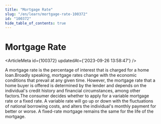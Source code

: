 ```yaml
---
title: "Mortgage Rate"
slug: "/en/learn/mortgage-rate-100372"
id: "100372"
hide_table_of_contents: true
---
```



# Mortgage Rate

<ArticleMeta id={100372} updatedAt={'2023-09-26 13:58:47'} />
<div className='border-solid border-b border-t-0 my-4 border-[var(--ifm-color-gray-300)]' />

A mortgage rate is the percentage of interest that is charged for a home loan.Broadly speaking, mortgage rates change with the economic conditions that prevail at any given time. However, the mortgage rate that a home buyer is offered is determined by the lender and depends on the individual's credit history and financial circumstances, among other factors.The consumer decides whether to apply for a variable mortgage rate or a fixed rate. A variable rate will go up or down with the fluctuations of national borrowing costs, and alters the individual's monthly payment for better or worse. A fixed-rate mortgage remains the same for the life of the mortgage.
